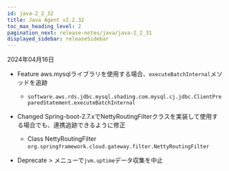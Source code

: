 ```yaml
---
id: java-2_2_32
title: Java Agent v2.2.32
toc_max_heading_level: 2
pagination_next: release-notes/java/java-2_2_31
displayed_sidebar: releaseSidebar
---
```


2024年04月16日

- <Status>Feature</Status> aws.mysqlライブラリを使用する場合、<code>executeBatchInternal</code>メソッドを追跡

  - <code>software.aws.rds.jdbc.mysql.shading.com.mysql.cj.jdbc.ClientPreparedStatement.executeBatchInternal</code>

- <Status>Changed</Status> Spring-boot-2.7.xでNettyRoutingFilterクラスを実装して使用する場合でも、連携追跡できるように修正

  - Class NettyRoutingFilter <code>org.springframework.cloud.gateway.filter.NettyRoutingFilter</code>

- <Status>Deprecate</Status> <Cmdname sid="side_agentsConfiguration" className="uitext" /> &gt; <Cmdname sid="side_environmentVariable" className="uitext" />メニューで<code>jvm.uptime</code>データ収集を中止


<DownloadJava ver="2.2.32" />
